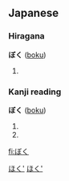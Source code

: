 ==Japanese==
===Hiragana===
'''ぼく''' ([[boku]])

# {{japdef|僕|[[I]] (male), [[manservant]]}}


===Kanji reading===
'''ぼく''' ([[boku]])

# {{japdef|卜|[[divining]], [[telling]] [[a]] [[fortune]], [[predicting]], [[choosing]], [[settling]], [[fixing]]}}
# {{japdef|目|[[eye]], [[look]], [[see]], [[division]]}}

[[Category:Hiragana|ほく']]
[[Category:Kanji reading|ほく']]
[[fi:ぼく]]
